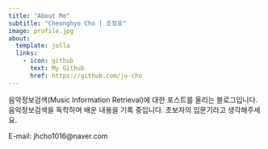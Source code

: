 ```yaml
---
title: "About Me"
subtitle: "Cheonghyo Cho | 조정효"
image: profile.jpg
about:
  template: jolla
  links:
    - icon: github
      text: My Github
      href: https://github.com/jo-cho
---
```


음악정보검색(Music Information Retrieval)에 대한 포스트를 올리는 블로그입니다. 음악정보검색을 독학하며 배운 내용을 기록 중입니다. 초보자의 입문기라고 생각해주세요.

E-mail: jhcho1016\@naver.com

